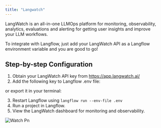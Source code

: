```yaml
---
title: "Langwatch"
---
```


LangWatch is an all-in-one LLMOps platform for monitoring, observability, analytics, evaluations and alerting for getting user insights and improve your LLM workflows.

To integrate with Langflow, just add your LangWatch API as a Langflow environment variable and you are good to go\!

## Step-by-step Configuration

1. Obtain your LangWatch API key from https://app.langwatch.ai/
2. Add the following key to Langflow .env file:

or export it in your terminal:

3. Restart Langflow using `langflow run --env-file .env`
4. Run a project in Langflow.
5. View the LangWatch dashboard for monitoring and observability.

![Watch Pn](/images/watch.png)